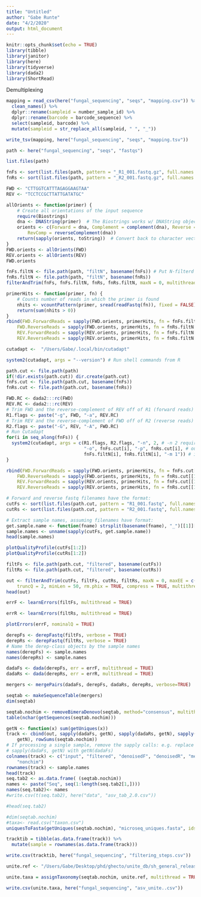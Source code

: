 ```yaml
---
title: "Untitled"
author: "Gabe Runte"
date: "4/2/2020"
output: html_document
---
```


```r
knitr::opts_chunk$set(echo = TRUE)
library(tibble)
library(janitor)
library(here)
library(tidyverse)
library(dada2)
library(ShortRead)
```

Demultiplexing
```r
mapping = read_csv(here("fungal_sequencing", "seqs", "mapping.csv")) %>% 
  clean_names() %>% 
  dplyr::rename(sampleid = number_sample_id) %>% 
  dplyr::rename(barcode = barcode_sequence) %>% 
  select(sampleid, barcode) %>% 
  mutate(sampleid = str_replace_all(sampleid, " ", "_"))

write_tsv(mapping, here("fungal_sequencing", "seqs", "mapping.tsv"))

```



```r
path <- here("fungal_sequencing", "seqs", "fastqs")
```



```r
list.files(path)
```

```r
fnFs <- sort(list.files(path, pattern = "_R1_001.fastq.gz", full.names = TRUE))
fnRs <- sort(list.files(path, pattern = "_R2_001.fastq.gz", full.names = TRUE))

FWD <- "CTTGGTCATTTAGAGGAAGTAA"
REV <- "TCCTCCGCTTATTGATATGC"

allOrients <- function(primer) {
    # Create all orientations of the input sequence
    require(Biostrings)
    dna <- DNAString(primer)  # The Biostrings works w/ DNAString objects rather than character vectors
    orients <- c(Forward = dna, Complement = complement(dna), Reverse = reverse(dna), 
        RevComp = reverseComplement(dna))
    return(sapply(orients, toString))  # Convert back to character vector
}
FWD.orients <- allOrients(FWD)
REV.orients <- allOrients(REV)
FWD.orients

fnFs.filtN <- file.path(path, "filtN", basename(fnFs)) # Put N-filterd files in filtN/ subdirectory
fnRs.filtN <- file.path(path, "filtN", basename(fnRs))
filterAndTrim(fnFs, fnFs.filtN, fnRs, fnRs.filtN, maxN = 0, multithread = TRUE)

primerHits <- function(primer, fn) {
    # Counts number of reads in which the primer is found
    nhits <- vcountPattern(primer, sread(readFastq(fn)), fixed = FALSE)
    return(sum(nhits > 0))
}
rbind(FWD.ForwardReads = sapply(FWD.orients, primerHits, fn = fnFs.filtN[[1]]), 
    FWD.ReverseReads = sapply(FWD.orients, primerHits, fn = fnRs.filtN[[1]]), 
    REV.ForwardReads = sapply(REV.orients, primerHits, fn = fnFs.filtN[[1]]), 
    REV.ReverseReads = sapply(REV.orients, primerHits, fn = fnRs.filtN[[1]]))
```

```r
cutadapt <-  "/Users/Gabe/.local/bin/cutadapt"

system2(cutadapt, args = "--version") # Run shell commands from R

path.cut <- file.path(path)
if(!dir.exists(path.cut)) dir.create(path.cut)
fnFs.cut <- file.path(path.cut, basename(fnFs))
fnRs.cut <- file.path(path.cut, basename(fnRs))

FWD.RC <- dada2:::rc(FWD)
REV.RC <- dada2:::rc(REV)
# Trim FWD and the reverse-complement of REV off of R1 (forward reads)
R1.flags <- paste("-g", FWD, "-a", REV.RC) 
# Trim REV and the reverse-complement of FWD off of R2 (reverse reads)
R2.flags <- paste("-G", REV, "-A", FWD.RC) 
# Run Cutadapt
for(i in seq_along(fnFs)) {
  system2(cutadapt, args = c(R1.flags, R2.flags, "-n", 2, # -n 2 required to remove FWD and REV from reads
                             "-o", fnFs.cut[i], "-p", fnRs.cut[i], # output files
                             fnFs.filtN[i], fnRs.filtN[i], "-m 1")) # input files
}

rbind(FWD.ForwardReads = sapply(FWD.orients, primerHits, fn = fnFs.cut[[1]]), 
    FWD.ReverseReads = sapply(FWD.orients, primerHits, fn = fnRs.cut[[1]]), 
    REV.ForwardReads = sapply(REV.orients, primerHits, fn = fnFs.cut[[1]]), 
    REV.ReverseReads = sapply(REV.orients, primerHits, fn = fnRs.cut[[1]]))

```

```r
# Forward and reverse fastq filenames have the format:
cutFs <- sort(list.files(path.cut, pattern = "R1_001.fastq", full.names = TRUE))
cutRs <- sort(list.files(path.cut, pattern = "R2_001.fastq", full.names = TRUE))

# Extract sample names, assuming filenames have format:
get.sample.name <- function(fname) strsplit(basename(fname), "_")[[1]][1]
sample.names <- unname(sapply(cutFs, get.sample.name))
head(sample.names)

```


```r
plotQualityProfile(cutFs[1:2])
plotQualityProfile(cutRs[1:2])

```
```r
filtFs <- file.path(path.cut, "filtered", basename(cutFs))
filtRs <- file.path(path.cut, "filtered", basename(cutRs))
```


```r
out <- filterAndTrim(cutFs, filtFs, cutRs, filtRs, maxN = 0, maxEE = c(10, 10), 
    truncQ = 2, minLen = 50, rm.phix = TRUE, compress = TRUE, multithread = TRUE)  # on windows, set multithread = FALSE
head(out)
```

```r
errF <- learnErrors(filtFs, multithread = TRUE)
```

```r
errR <- learnErrors(filtRs, multithread = TRUE)
```

```r

plotErrors(errF, nominalQ = TRUE)
```

```r
derepFs <- derepFastq(filtFs, verbose = TRUE)
derepRs <- derepFastq(filtRs, verbose = TRUE)
# Name the derep-class objects by the sample names
names(derepFs) <- sample.names
names(derepRs) <- sample.names

```

```r
dadaFs <- dada(derepFs, err = errF, multithread = TRUE)
dadaRs <- dada(derepRs, err = errR, multithread = TRUE)
```

```r
mergers <- mergePairs(dadaFs, derepFs, dadaRs, derepRs, verbose=TRUE)
```

```r
seqtab <- makeSequenceTable(mergers)
dim(seqtab)
```

```r
seqtab.nochim <- removeBimeraDenovo(seqtab, method="consensus", multithread=TRUE, verbose=TRUE)
table(nchar(getSequences(seqtab.nochim)))
```

```r
getN <- function(x) sum(getUniques(x))
track <- cbind(out, sapply(dadaFs, getN), sapply(dadaRs, getN), sapply(mergers, 
    getN), rowSums(seqtab.nochim))
# If processing a single sample, remove the sapply calls: e.g. replace
# sapply(dadaFs, getN) with getN(dadaFs)
colnames(track) <- c("input", "filtered", "denoisedF", "denoisedR", "merged", 
    "nonchim")
rownames(track) <- sample.names
head(track)
seq.tab2 <- as.data.frame( (seqtab.nochim))
names <- paste("Seq", seq(1:length(seq.tab2[1,])))
names(seq.tab2)<- names
#write.csv(t(seq.tab2), here("data", "asv_tab_2.0.csv"))

#head(seq.tab2)

#dim(seqtab.nochim)
#taxa<- read.csv("taxon.csv")
uniquesToFasta(getUniques(seqtab.nochim), "microseq_uniques.fasta", ids=paste0("Seq", seq(length(getUniques(seqtab.nochim)))))
```

```r
tracktib = tibble(as.data.frame(track)) %>% 
  mutate(sample = rownames(as.data.frame(track)))

write.csv(tracktib, here("fungal_sequencing", "filtering_steps.csv"))
```


```r
unite.ref <- "/Users/Gabe/Desktop/phd/ghecto/unite_db/sh_general_release_s_10.05.2021/sh_general_release_dynamic_s_10.05.2021.fasta"

unite.taxa = assignTaxonomy(seqtab.nochim, unite.ref, multithread = TRUE, tryRC = TRUE)

write.csv(unite.taxa, here("fungal_sequencing", "asv_unite..csv"))
```
